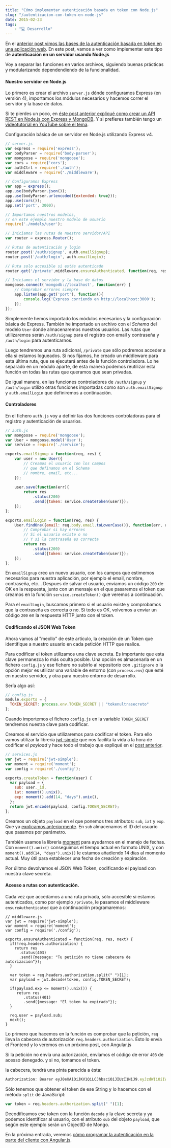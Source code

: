 ```yaml
---
title: "Cómo implementar autenticación basada en token con Node.js"
slug: "/autenticacion-con-token-en-node-js"
date: 2015-02-23
tags:
    - "💻 Desarrollo"
---
```

En el [anterior post vimos las bases de la autenticación basada en token en una aplicación web](/que-es-la-autenticacion-con-token/). En este post, vamos a ver como implementar este tipo de **autenticación en un servidor usando Node.js**

Voy a separar las funciones en varios archivos, siguiendo buenas prácticas y modularizando dependendiendo de la funcionalidad.

#### Nuestro servidor en Node.js

Lo primero es crear el archivo `server.js` dónde configuramos Express (en versión 4), importamos los módulos necesarios y hacemos correr el servidor y la base de datos. 

Si te pierdes un poco, en [éste post anterior expliqué como crear un API REST en Node.js con Express y MongoDB](/como-crear-una-api-rest-usando-node-js/). Y si prefieres también tengo un [videotutorial en YouTube sobre el tema](https://www.youtube.com/watch?v=SKoK6braZlk&list=PLUdlARNXMVkl9MJl4r90Z1j1nmAfWEPV3).

Configuración básica de un servidor en Node.js utilizando Express v4.

```javascript
// server.js
var express = require('express');
var bodyParser = require('body-parser');
var mongoose = require('mongoose');
var cors = require('cors');
var authCtrl = require('./auth');
var middleware = require('./middleware');

// Configuramos Express
var app = express();
app.use(bodyParser.json());
app.use(bodyParser.urlencoded({extended: true}));
app.use(cors());
app.set('port', 3000);

// Importamos nuestros modelos, 
// en este ejemplo nuestro modelo de usuario
require('./models/user');

// Iniciamos las rutas de nuestro servidor/API
var router = express.Router();

// Rutas de autenticación y login
router.post('/auth/signup', auth.emailSignup);
router.post('/auth/login', auth.emailLogin);

// Ruta solo accesible si estás autenticado
router.get('/private',middleware.ensureAuthenticated, function(req, res) {...} );

// Iniciamos el servidor y la base de datos
mongoose.connect('mongodb://localhost', function(err) {
	// Comprobar errores siempre
    app.listen(app.get('port'), function(){
    	console.log('Express corriendo en http://localhost:3000');
    });
});

```

Simplemente hemos importado los módulos necesarios y la configuración básica de Express. También he importado un archivo con el *Schema* del modelo `User` donde almacenaremos nuestros usuarios. Las rutas que utilizaremos serán `/auth/signup` para el registro con email y contraseña y `/auth/login` para autenticarnos.

Luego tendremos una ruta adicional, `/private` que sólo podremos acceder a ella si estamos logueados. Si nos fijamos, he creado un middleware para esta última ruta, que se ejecutará antes de la función controladora. Lo he separado en un módulo aparte, de esta manera podemos reutilizar esta función en todas las rutas que queramos que sean privadas.

De igual manera, en las funciones controladores de `/auth/signup` y `/auth/login` utilizo otras funciones importadas como son `auth.emailSignup` y `auth.emailLogin` que definiremos a continuación.

#### Controladores

En el fichero `auth.js` voy a definir las dos funciones controladoras para el registro y autenticación de usuarios.

```javascript
// auth.js
var mongoose = require('mongoose');
var User = mongoose.model('User');
var service = require('./service');

exports.emailSignup = function(req, res) {
	var user = new User({
    	// Creamos el usuario con los campos
        // que definamos en el Schema
        // nombre, email, etc...
    });
    
    user.save(function(err){
    	return res
    		.status(200)
        	.send({token: service.createToken(user)});
    });
};

exports.emailLogin = function(req, res) {
	User.findOne({email: req.body.email.toLowerCase()}, function(err, user) {
    	// Comprobar si hay errores
        // Si el usuario existe o no
        // Y si la contraseña es correcta
        return res
        	.status(200)
            .send({token: service.createToken(user)});
    });
};
```

En `emailSignup` creo un nuevo usuario, con los campos que estimemos necesarios para nuestra aplicación, por ejemplo el email, nombre, contraseña, etc... Despues de salvar el usuario, enviamos un código `200` de OK en la respuesta, junto con un mensaje en el que pasaremos el token que creamos en la función `service.createToken()` que veremos a continuación.

Para el `emailLogin`, buscamos primero si el usuario existe y comprobamos que la contraseña es correcta o no. Si todo es OK, volvemos a enviar un código `200` en la respuesta HTTP junto con el token.

#### Codificando el JSON Web Token

Ahora vamos al "meollo" de este artículo, la creación de un Token que identifique a nuestro usuario en cada petición HTTP que realice.

Para codificar el token utilizamos una clave secreta. Es importante que esta clave permanezca lo más oculta posible. Una opción es almacenarla en un fichero `config.js` y ese fichero no subirlo al repositorio con `.gitignore` o la opción mejor es utilizar una variable de entorno (con `process.env`) que esté en nuestro servidor, y otra para nuestro entorno de desarrollo.

Sería algo así:
```javascript
// config.js
module.exports = {
  TOKEN_SECRET: process.env.TOKEN_SECRET || "tokenultrasecreto"
};
```

Cuando importemos el fichero `config.js` en la variable `TOKEN_SECRET` tendremos nuestra clave para codificar.

Creamos el servicio que utilizaremos para codificar el token. Para ello vamos utilizar la librería [jwt-simple](https://www.npmjs.com/package/jwt-simple) que nos facilita la vida a la hora de codificar el *payload* y hace todo el trabajo que expliqué en el [post anterior](/que-es-la-autenticacion-con-token/).

```javascript
// services.js
var jwt = require('jwt-simple');
var moment = require('moment');
var config = require('./config');

exports.createToken = function(user) {
  var payload = {
    sub: user._id,
    iat: moment().unix(),
    exp: moment().add(14, "days").unix(),
  };
  return jwt.encode(payload, config.TOKEN_SECRET);
};
```

Creamos un objeto `payload` en el que ponemos tres atributos: `sub`, `iat` y `exp`. Que ya [explicamos anteriormente](/que-es-la-autenticacion-con-token/). En `sub` almacenamos el ID del usuario que pasamos por parámetro. 

También usamos la librería [moment](http://momentjs.com) para ayudarnos en el manejo de fechas. Con `moment().unix()` conseguimos el tiempo actual en formato UNIX, y con `moment().add(14, "days").unix()` le estamos añadiendo 14 días al momento actual. Muy útil para establecer una fecha de creación y expiración.

Por úlitmo devolvemos el JSON Web Token, codificando el payload con nuestra clave secreta.

#### Acesso a rutas con autenticación.

Cada vez que accedamos a una ruta privada, sólo accesible si estamos autenticados, como por ejemplo `/private`, le pasamos el middleware `ensureAuthenticated` que a continuación programaremos:

```language-javascript
// middleware.js
var jwt = require('jwt-simple');
var moment = require('moment');
var config = require('./config');

exports.ensureAuthenticated = function(req, res, next) {
  if(!req.headers.authorization) {
    return res
      .status(403)
      .send({message: "Tu petición no tiene cabecera de autorización"});
  }
  
  var token = req.headers.authorization.split(" ")[1];
  var payload = jwt.decode(token, config.TOKEN_SECRET);
  
  if(payload.exp <= moment().unix()) {
     return res
     	.status(401)
        .send({message: "El token ha expirado"});
  }
  
  req.user = payload.sub;
  next();
}
```

Lo primero que hacemos en la función es comprobar que la petición, `req` lleva la cabecera de autorización `req.headers.authorization`. Ésto lo envía el Frontend y lo veremos en un próximo post, con Angular.js

Si la petición no envía una autorización, envíamos el código de error `403` de acesso denegado. y si no, tomamos el token.

la cabecera, tendrá una pinta parecida a ésta:
```js
Authorization: Bearer eyJ0eXAiOiJKV1QiLCJhbsciOiJIUzI1NiJ9.eyJzdWIiOiIWeRtU2ZWMyYjUyNjgxNzE2YmXiNzAxMzIiLCJpYXQiOjE0Mj10MjA0OTEsImV4cCI6MTQy67YzMDA5MX0.IH7ek7Rp_WQJvXeOd8zrBIpeFi4W6kUi_6htmaxv7Ow
```

Sólo tenemos que obtener el token de ese String y lo hacemos con el método `split` de JavaScript:

```js
var token = req.headers.authorization.split(" ")[1];
```

Decodificamos ese token con la función `decode` y la clave secreta y ya podemos identificar al usuario, con el atributo `sub` del objeto `payload`, que según este ejemplo serán un ObjectID de Mongo.

En la próxima entrada, veremos [cómo programar la autenticación en la parte del cliente con Angular.js](/autenticacion-con-token-en-angularjs/).
